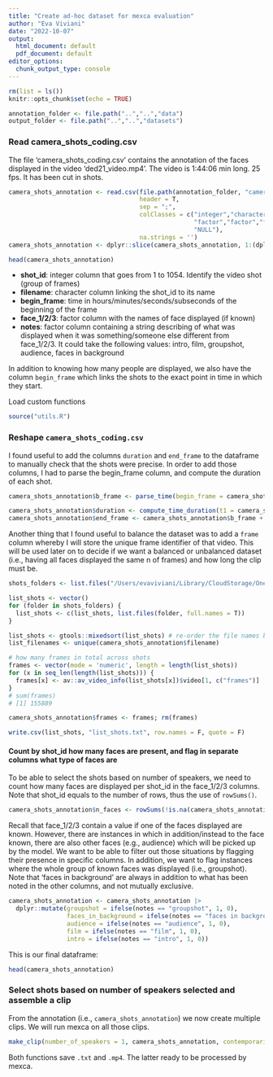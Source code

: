 ```yaml
---
title: "Create ad-hoc dataset for mexca evaluation"
author: "Eva Viviani"
date: "2022-10-07"
output:
  html_document: default
  pdf_document: default
editor_options:
  chunk_output_type: console
---
```


```r
rm(list = ls())
knitr::opts_chunk$set(echo = TRUE)
```

```r
annotation_folder <- file.path("..","..","data")
output_folder <- file.path("..","..","datasets")
```

### Read camera_shots_coding.csv

The file 'camera_shots_coding.csv' contains the annotation of the faces displayed in the video 'ded21_video.mp4'. The video is 1:44:06 min long. 25 fps. It has been cut in shots.

```r
camera_shots_annotation <- read.csv(file.path(annotation_folder, "camera_shots_coding.csv"), 
                                    header = T, 
                                    sep = ";", 
                                    colClasses = c("integer","character","character",
                                                   "factor","factor","factor","factor",
                                                   "NULL"),
                                    na.strings = '')
camera_shots_annotation <- dplyr::slice(camera_shots_annotation, 1:(dplyr::n() -1 )) # bottom row is completely NA -- I  remove it to match the real size of the df
```

```r
head(camera_shots_annotation)
```

- **shot_id**: integer column that goes from 1 to 1054. Identify the video shot (group of frames)
- **filename**: character column linking the shot_id to its name
- **begin_frame**: time in hours/minutes/seconds/subseconds of the beginning of the frame
- **face_1/2/3**: factor column with the names of face displayed (if known)
- **notes**: factor column containing a string describing of what was displayed when it was something/someone else different from face_1/2/3. It could take the following values: intro, film, groupshot, audience, faces in background

In addition to knowing how many people are displayed, we also have the column `begin_frame` which links the shots to the exact point in time in which they start. 

Load custom functions
```r
source("utils.R")
```


### Reshape `camera_shots_coding.csv` 

I found useful to add the columns `duration` and `end_frame` to the dataframe to manually check that the shots were precise. In order to add those columns, I had to parse the begin_frame column, and compute the duration of each shot.

```r
camera_shots_annotation$b_frame <- parse_time(begin_frame = camera_shots_annotation$begin_frame)
```

```r
camera_shots_annotation$duration <- compute_time_duration(t1 = camera_shots_annotation[, c("b_frame")])
camera_shots_annotation$end_frame <- camera_shots_annotation$b_frame + camera_shots_annotation$duration
```

Another thing that I found useful to balance the dataset was to add a `frame` column whereby I will store the unique frame identifier of that video. This will be used later on to decide if we want a balanced or unbalanced dataset (i.e., having all faces displayed the same n of frames) and how long the clip must be.

```r
shots_folders <- list.files("/Users/evaviviani/Library/CloudStorage/OneDrive-NetherlandseScienceCenter/mexca/dutch-debate-corpus/shots", full.names = T)

list_shots <- vector()
for (folder in shots_folders) {
  list_shots <- c(list_shots, list.files(folder, full.names = T))
}

list_shots <- gtools::mixedsort(list_shots) # re-order the file names based on the last number (to match list_filenames)
list_filenames <- unique(camera_shots_annotation$filename)

# how many frames in total across shots
frames <- vector(mode = 'numeric', length = length(list_shots))
for (x in seq_len(length(list_shots))) {
  frames[x] <- av::av_video_info(list_shots[x])$video[1, c("frames")]
}
# sum(frames)
# [1] 155889

camera_shots_annotation$frames <- frames; rm(frames)

write.csv(list_shots, "list_shots.txt", row.names = F, quote = F)
```

#### Count by shot_id how many faces are present, and flag in separate columns what type of faces are

To be able to select the shots based on number of speakers, we need to count how many faces are displayed per shot_id in the face_1/2/3 columns. Note that shot_id equals to the number of rows, thus the use of `rowSums()`.

```r

camera_shots_annotation$n_faces <- rowSums(!is.na(camera_shots_annotation[, c("face_1", "face_2", "face_3")]))
```

Recall that face_1/2/3 contain a value if one of the faces displayed are known. However, there are instances in which in addition/instead to the face known, there are also other faces (e.g., audience) which will be picked up by the model. We want to be able to filter out those situations by flagging their presence in specific columns. In addition, we want to flag instances where the whole group of known faces was displayed (i.e., groupshot).
Note that 'faces in background' are always in addition to what has been noted in the other columns, and not mutually exclusive.

```r

camera_shots_annotation <- camera_shots_annotation |>
  dplyr::mutate(groupshot = ifelse(notes == "groupshot", 1, 0),
                faces_in_background = ifelse(notes == "faces in background", 1, 0),
                audience = ifelse(notes == "audience", 1, 0),
                film = ifelse(notes == "film", 1, 0),
                intro = ifelse(notes == "intro", 1, 0))

```

This is our final dataframe: 
```r
head(camera_shots_annotation)
```

### Select shots based on number of speakers selected and assemble a clip

From the annotation (i.e., `camera_shots_annotation`) we now create multiple clips. We will run mexca on all those clips.

```r
make_clip(number_of_speakers = 1, camera_shots_annotation, contemporaries = F, n_unique_combination = 1:10, max_shots = 2) 
```

Both functions save `.txt` and `.mp4`. The latter ready to be processed by mexca.
